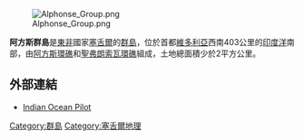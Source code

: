 [[Image:Alphonse_Group.png|thumb]]

'''阿方斯群島'''是[[東非|東非]]國家[[塞舌爾|塞舌爾]]的[[群島|群島]]，位於首都[[維多利亞_(塞舌爾)|維多利亞]]西南403公里的[[印度洋|印度洋]]南部，由[[阿方斯環礁|阿方斯環礁]]和[[聖弗朗索瓦環礁|聖弗朗索瓦環礁]]組成，土地總面積少於2平方公里。

==外部連結==
*[https://archive.is/20060705183013/http://pollux.nss.nima.mil/NAV_PUBS/SD/Pub171/ Indian Ocean Pilot]

{{Seychelles-stub}}

{{coord|7|05|S|52|44|E|display=title|region:SC_type:isle_source:dewiki}}

[[Category:群島|Category:群島]]
[[Category:塞舌爾地理|Category:塞舌爾地理]]